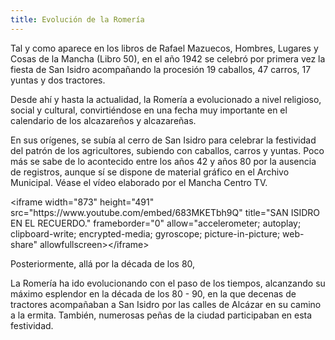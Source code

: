 ```yaml
---
title: Evolución de la Romería
---
```


Tal y como aparece en los libros de Rafael Mazuecos, Hombres, Lugares y Cosas de la Mancha (Libro 50), en el año 1942 se celebró por primera vez la fiesta de San Isidro acompañando la procesión 19 caballos, 47 carros, 17 yuntas y dos tractores.

Desde ahí y hasta la actualidad, la Romería a evolucionado a nivel religioso, social y cultural, convirtiéndose en una fecha muy importante en el calendario de los alcazareños y alcazareñas.

En sus orígenes, se subía al cerro de San Isidro para celebrar la festividad del patrón de los agricultores, subiendo con caballos, carros y yuntas. Poco más se sabe de lo acontecido entre los años 42 y años 80 por la ausencia de registros, aunque sí se dispone de material gráfico en el Archivo Municipal. Véase el vídeo elaborado por el Mancha Centro TV.

\<iframe width="873" height="491" src="https\://www\.youtube.com/embed/683MKETbh9Q" title="SAN ISIDRO EN EL RECUERDO." frameborder="0" allow="accelerometer; autoplay; clipboard-write; encrypted-media; gyroscope; picture-in-picture; web-share" allowfullscreen>\</iframe>

Posteriormente, allá por la década de los 80, 

La Romería ha ido evolucionando con el paso de los tiempos, alcanzando su máximo esplendor en la década de los 80 - 90, en la que decenas de tractores acompañaban a San Isidro por las calles de Alcázar en su camino a la ermita. También, numerosas peñas de la ciudad participaban en esta festividad. 
